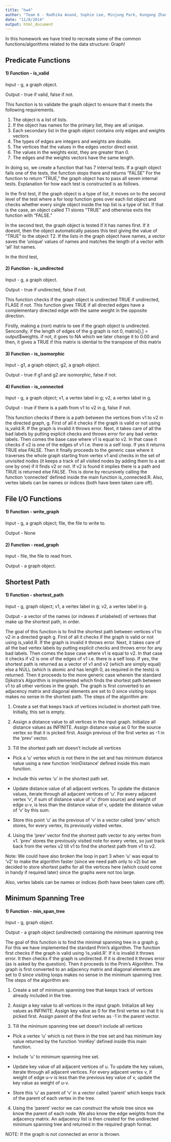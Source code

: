 ```yaml
---
title: "hw4"
author: "Team 6 - Radhika Anand, Sophie Lee, Minjung Park, Kungang Zhang"
date: "11/8/2014"
output: html_document
---
```


In this homework we have tried to recreate some of the common functions/algorithms related to the data structure: Graph!

## Predicate Functions

#### 1) Function - is_valid

Input - g, a graph object.

Output - true if valid, false if not.

This function is to validate the graph object to ensure that it meets the following requirements. 

1) The object is a list of lists.
2) If the object has names for the primary list, they are all unique. 
3) Each secondary list in the graph object contains only edges and weights vectors
4) The types of edges are integers and weights are double.
5) The vertices that the values in the edges vector direct exist.    
6) The values in the weights exist, they are greater than 0. 
7) The edges and the weights vectors have the same length.

In doing so, we create a function that has 7 internal tests. If a graph object fails one of the tests, the function stops there and returns "FALSE" For the function to return "TRUE,"  the graph object has to pass all seven internal tests. Explanation for how each test is constructed is as follows.

In the first test, if the graph object is a type of list, it moves on to the second level of the test where a for loop function goes over each list object and checks whether every single object inside the top list is a type of list. If that is the case, an object called T1 stores "TRUE" and otherwise exits the function with "FALSE." 

In the second test, the graph object is tested if it has names first. If it doesnt, then the object automatically passes this test giving the value of "TRUE" to the object T2. If the lists in the graph object have names, a vector saves the 'unique' values of names and matches the length of a vector with 'all' list names.  

In the third test, 

#### 2) Function - is_undirected

Input - g, a graph object.

Output - true if undirected, false if not.

This function checks if the graph object is undirected
TRUE if undirected, FLASE if not.
This function gives TRUE if all directed edges have a complementary directed edge with the same weight in the opposite direction.

Firstly, making a (nxn) matrix to see if the graph object is undirected.
Sencondly, if the length of edges of the g graph is not 0, matrix[i,] = output$weights. if not, it goes to NA which we later change it to 0.00
and then, it gives a TRUE if this matrix is idential to the transpose of this matrix

#### 3) Function - is_isomorphic

Input - g1, a graph object; g2, a graph object.

Output - true if g1 and g2 are isomorphic, false if not.


#### 4) Function - is_connected

Input - g, a graph object; v1, a vertex label in g; v2, a vertex label in g.

Output - true if there is a path from v1 to v2 in g, false if not.

This function checks if there is a path between the vertices from v1 to v2 in the directed graph, g. First of all it checks if the graph is valid or not using is_valid.R. If the graph is invalid it throws error. Next, it takes care of all the bad labels by putting explicit checks and throws error for any bad vertex labels. Then comes the base case where v1 is equal to v2. In that case it checks if v2 is one of the edges of v1 i.e. there is a self loop. If yes it returns TRUE else FALSE. Then it finally proceeds to the generic case where it traverses the whole graph starting from vertex v1 and checks in the set of unvisited nodes (it keeps a track of all visited nodes by adding them to a set one by one) if it finds v2 or not. If v2 is found it implies there is a path and TRUE is returned else FALSE. This is done by recursively calling the function 'connected' defined inside the main function is_connected.R. Also, vertex labels can be names or indices (both have been taken care off).

## File I/O Functions

#### 1) Function - write_graph

Input - g, a graph object; file, the file to write to.

Output - None



#### 2) Function - read_graph

Input - file, the file to read from.

Output - a graph object.


## Shortest Path

#### 1) Function - shortest_path

Input - g, graph object; v1, a vertex label in g; v2, a vertex label in g.

Output - a vector of the names (or indexes if unlabeled) of vertexes that make up the shortest path, in order.

The goal of this function is to find the shortest path between vertices v1 to v2 in a directed graph g. First of all it checks if the graph is valid or not using is_valid.R. If the graph is invalid it throws error. Next, it takes care of all the bad vertex labels by putting explicit checks and throws error for any bad labels. Then comes the base case where v1 is equal to v2. In that case it checks if v2 is one of the edges of v1 i.e. there is a self loop. If yes, the shortest path is returned as a vector of v1 and v2 (which are simply equal) else a NULL (which is atomic and has length 0, as required in the tests) is returned. Then it proceeds to the more generic case wherein the standard Djikstra's Algorithm is implemented which finds the shortest path between v1 to all other vertices in the graph. The graph is first converted to an adjacency matrix and diagonal elements are set to 0 since visiting loops makes no sense in the shortest path. The steps of the algorithm are:

1) Create a set that keeps track of vertices included in shortest path tree. Initially, this set is empty.

2) Assign a distance value to all vertices in the input graph. Initialize all distance values as INFINITE. Assign distance value as 0 for the source vertex so that it is picked first. Assign previous of the first vertex as -1 in the 'prev' vector.

3) Till the shortest path set doesn’t include all vertices

+ Pick a 'u' vertex which is not there in the set and has minimum distance value using a new function 'minDistance' defined inside this main function.

+ Include this vertex 'u' in the shortest path set.

+ Update distance value of all adjacent vertices. To update the distance values, iterate through all adjacent vertices of 'u'. For every adjacent vertex 'v', if sum of distance value of 'u' (from source) and weight of edge u-v, is less than the distance value of v, update the distance value of 'v' by this sum.

+ Store this point 'u' as the previous of 'v' in a vector called 'prev' which stores, for every vertex, its previously visited vertex. 

4) Using the 'prev' vector find the shortest path vector to any vertex from v1. 'prev' stores the previously visited note for every vertex, so just track back from the vertex v2 till v1 to find the shortest path from v1 to v2.

Note: We could have also broken the loop in part 3 when 'u' was equal to 'v2' to make the algorithm faster (since we need path only to v2) but we decided to store shortest paths for all the vertices here (which could come in handy if required later) since the graphs were not too large.

Also, vertex labels can be names or indices (both have been taken care off).

## Minimum Spanning Tree

#### 1) Function - min_span_tree

Input - g, graph object.

Output - a graph object (undirected) containing the minimum spanning tree

The goal of this function is to find the minimal spanning tree in a graph g. For this we have implemented the standard Prim's algorithm. The function first checks if the graph is valid using 'is_valid.R'. If it is invalid it throws error. It then checks if the graph is undirected. If it is directed it throws error (as is asked by the question). Then it proceeds to the Prim's Algorithm. The graph is first converted to an adjacency matrix and diagonal elements are set to 0 since visiting loops makes no sense in the minimum spanning tree. The steps of the algorithm are:

1) Create a set of minimum spanning tree that keeps track of vertices already included in the tree.

2) Assign a key value to all vertices in the input graph. Initialize all key values as INFINITE. Assign key value as 0 for the first vertex so that it is picked first. Assign parent of the first vertex as -1 in the parent vector.

3) Till the minimum spanning tree set doesn’t include all vertices

+ Pick a vertex 'u' which is not there in the tree set and has minimum key value returned by the function 'minKey' defined inside this main function.

+ Include 'u' to minimum spanning tree set.

+ Update key value of all adjacent vertices of u. To update the key values, iterate through all adjacent vertices. For every adjacent vertex v, if weight of edge u-v is less than the previous key value of v, update the key value as weight of u-v.

+ Store this 'u' as parent of 'v' in a vector called 'parent' which keeps track of the parent of each vertex in the tree.

4) Using the 'parent' vector we can construct the whole tree since we know the parent of each node. We also know the edge weights from the adjacency matrix. An adjacency list is then created for the undirected minimum spanning tree and returned in the required graph format. 

NOTE: If the graph is not connected an error is thrown.








